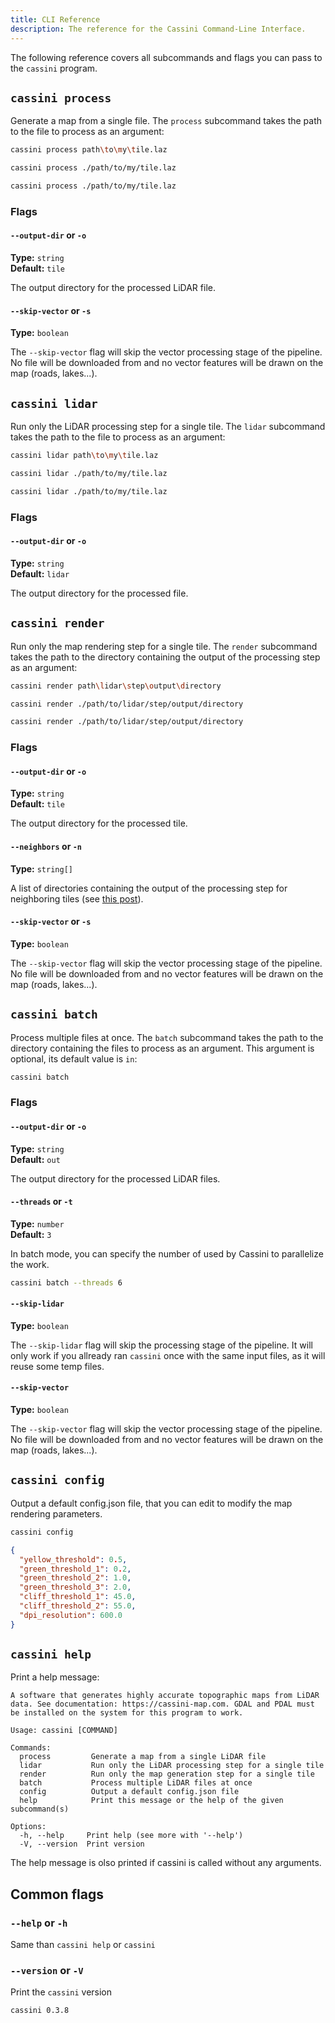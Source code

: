 ```yaml
---
title: CLI Reference
description: The reference for the Cassini Command-Line Interface.
---
```



The following reference covers all subcommands and flags you can pass to the `cassini` program.

## `cassini process`

Generate a map from a single <GlossaryLink slug="lidar" /> file. The `process` subcommand takes the path to the <GlossaryLink slug="lidar" /> file to process as an argument:

<Tabs syncKey="os">
  <TabItem label="Windows" icon="seti:windows">

```sh frame="none"
cassini process path\to\my\tile.laz
```

  </TabItem>
  
  <TabItem label="macOS" icon="apple">

```sh frame="none"
cassini process ./path/to/my/tile.laz
```

  </TabItem>

  <TabItem label="Linux" icon="linux">

```sh frame="none"
cassini process ./path/to/my/tile.laz
```

  </TabItem>
</Tabs>

### Flags

#### `--output-dir` or `-o`

<p>

**Type:** `string`<br />
**Default:** `tile`

</p>

The output directory for the processed LiDAR file.

#### `--skip-vector` or `-s`

<p>

**Type:** `boolean`<br />

</p>

The `--skip-vector` flag will skip the vector processing stage of the pipeline. No file will be downloaded from <GlossaryLink slug="osm" /> and no vector features will be drawn on the map (roads, lakes...).

## `cassini lidar`

Run only the LiDAR processing step for a single tile. The `lidar` subcommand takes the path to the <GlossaryLink slug="lidar" /> file to process as an argument:

<Tabs syncKey="os">
  <TabItem label="Windows" icon="seti:windows">

```sh frame="none"
cassini lidar path\to\my\tile.laz
```

  </TabItem>
  
  <TabItem label="macOS" icon="apple">

```sh frame="none"
cassini lidar ./path/to/my/tile.laz
```

  </TabItem>

  <TabItem label="Linux" icon="linux">

```sh frame="none"
cassini lidar ./path/to/my/tile.laz
```

  </TabItem>
</Tabs>

### Flags

#### `--output-dir` or `-o`

<p>

**Type:** `string`<br />
**Default:** `lidar`

</p>

The output directory for the processed <GlossaryLink slug="lidar" /> file.

## `cassini render`

Run only the map rendering step for a single tile. The `render` subcommand takes the path to the directory containing the output of the <GlossaryLink slug="lidar" /> processing step as an argument:

<Tabs syncKey="os">
  <TabItem label="Windows" icon="seti:windows">

```sh frame="none"
cassini render path\lidar\step\output\directory
```

  </TabItem>
  
  <TabItem label="macOS" icon="apple">

```sh frame="none"
cassini render ./path/to/lidar/step/output/directory
```

  </TabItem>

  <TabItem label="Linux" icon="linux">

```sh frame="none"
cassini render ./path/to/lidar/step/output/directory
```

  </TabItem>
</Tabs>

### Flags

#### `--output-dir` or `-o`

<p>

**Type:** `string`<br />
**Default:** `tile`

</p>

The output directory for the processed tile.

#### `--neighbors` or `-n`

<p>

**Type:** `string[]`<br />

</p>

A list of directories containing the output of the <GlossaryLink slug="lidar" /> processing step for neighboring tiles (see [this post](/what-and-why#the-edges-artifacts-problem)).

#### `--skip-vector` or `-s`

<p>

**Type:** `boolean`<br />

</p>

The `--skip-vector` flag will skip the vector processing stage of the pipeline. No file will be downloaded from <GlossaryLink slug="osm" /> and no vector features will be drawn on the map (roads, lakes...).

## `cassini batch`

Process multiple <GlossaryLink slug="lidar" /> files at once. The `batch` subcommand takes the path to the directory containing the <GlossaryLink slug="lidar" /> files to process as an argument. This argument is optional, its default value is `in`:

```sh frame="none"
cassini batch
```

### Flags

#### `--output-dir` or `-o`

<p>

**Type:** `string`<br />
**Default:** `out`

</p>

The output directory for the processed LiDAR files.

#### `--threads` or `-t`

<p>

**Type:** `number`<br />
**Default:** `3`

</p>

In batch mode, you can specify the number of <GlossaryLink slug="thread" label="threads" /> used by Cassini to parallelize the work.

```sh frame="none"
cassini batch --threads 6
```

#### `--skip-lidar`

<p>

**Type:** `boolean`<br />

</p>

The `--skip-lidar` flag will skip the <GlossaryLink slug="lidar" /> processing stage of the pipeline. It will only work if you allready ran `cassini` once with the same input files, as it will reuse some temp files.

#### `--skip-vector`

<p>

**Type:** `boolean`<br />

</p>

The `--skip-vector` flag will skip the vector processing stage of the pipeline. No file will be downloaded from <GlossaryLink slug="osm" /> and no vector features will be drawn on the map (roads, lakes...).

## `cassini config`

Output a default config.json file, that you can edit to modify the map rendering parameters.

```sh frame="none"
cassini config
```

```json
{
  "yellow_threshold": 0.5,
  "green_threshold_1": 0.2,
  "green_threshold_2": 1.0,
  "green_threshold_3": 2.0,
  "cliff_threshold_1": 45.0,
  "cliff_threshold_2": 55.0,
  "dpi_resolution": 600.0
}
```

## `cassini help`

Print a help message:

```
A software that generates highly accurate topographic maps from LiDAR data. See documentation: https://cassini-map.com. GDAL and PDAL must be installed on the system for this program to work.

Usage: cassini [COMMAND]

Commands:
  process         Generate a map from a single LiDAR file
  lidar           Run only the LiDAR processing step for a single tile
  render          Run only the map generation step for a single tile
  batch           Process multiple LiDAR files at once
  config          Output a default config.json file
  help            Print this message or the help of the given subcommand(s)

Options:
  -h, --help     Print help (see more with '--help')
  -V, --version  Print version
```

The help message is olso printed if cassini is called without any arguments.

## Common flags

### `--help` or `-h`

Same than `cassini help` or `cassini`

### `--version` or `-V`

Print the `cassini` version

```
cassini 0.3.8
```
